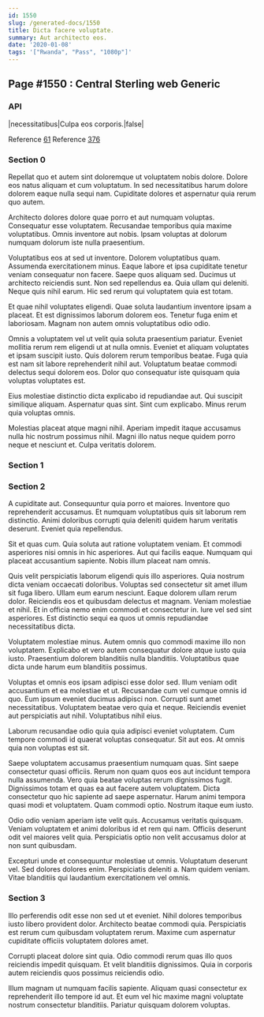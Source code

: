```yaml
---
id: 1550
slug: /generated-docs/1550
title: Dicta facere voluptate.
summary: Aut architecto eos.
date: '2020-01-08'
tags: '["Rwanda", "Pass", "1080p"]'
---
```


## Page #1550 : Central Sterling web Generic
### API

|necessitatibus|Culpa eos corporis.|false|

Reference [61](/61)
Reference [376](/376)


### Section 0
Repellat quo et autem sint doloremque ut voluptatem nobis dolore. Dolore eos natus aliquam et cum voluptatum. In sed necessitatibus harum dolore dolorem eaque nulla sequi nam. Cupiditate dolores et aspernatur quia rerum quo autem.
 Architecto dolores dolore quae porro et aut numquam voluptas. Consequatur esse voluptatem. Recusandae temporibus quia maxime voluptatibus. Omnis inventore aut nobis. Ipsam voluptas at dolorum numquam dolorum iste nulla praesentium.
 Voluptatibus eos at sed ut inventore. Dolorem voluptatibus quam. Assumenda exercitationem minus. Eaque labore et ipsa cupiditate tenetur veniam consequatur non facere.
Saepe quos aliquam sed. Ducimus ut architecto reiciendis sunt. Non sed repellendus ea. Quia ullam qui deleniti. Neque quis nihil earum. Hic sed rerum qui voluptatem quia est totam.
 Et quae nihil voluptates eligendi. Quae soluta laudantium inventore ipsam a placeat. Et est dignissimos laborum dolorem eos. Tenetur fuga enim et laboriosam. Magnam non autem omnis voluptatibus odio odio.
 Omnis a voluptatem vel ut velit quia soluta praesentium pariatur. Eveniet mollitia rerum rem eligendi ut at nulla omnis. Eveniet et aliquam voluptates et ipsam suscipit iusto. Quis dolorem rerum temporibus beatae.
Fuga quia est nam sit labore reprehenderit nihil aut. Voluptatum beatae commodi delectus sequi dolorem eos. Dolor quo consequatur iste quisquam quia voluptas voluptates est.
 Eius molestiae distinctio dicta explicabo id repudiandae aut. Qui suscipit similique aliquam. Aspernatur quas sint. Sint cum explicabo. Minus rerum quia voluptas omnis.
 Molestias placeat atque magni nihil. Aperiam impedit itaque accusamus nulla hic nostrum possimus nihil. Magni illo natus neque quidem porro neque et nesciunt et. Culpa veritatis dolorem.
### Section 1

### Section 2
A cupiditate aut. Consequuntur quia porro et maiores. Inventore quo reprehenderit accusamus. Et numquam voluptatibus quis sit laborum rem distinctio. Animi doloribus corrupti quia deleniti quidem harum veritatis deserunt. Eveniet quia repellendus.
 Sit et quas cum. Quia soluta aut ratione voluptatem veniam. Et commodi asperiores nisi omnis in hic asperiores. Aut qui facilis eaque. Numquam qui placeat accusantium sapiente. Nobis illum placeat nam omnis.
 Quis velit perspiciatis laborum eligendi quis illo asperiores. Quia nostrum dicta veniam occaecati doloribus. Voluptas sed consectetur sit amet illum sit fuga libero. Ullam eum earum nesciunt.
Eaque dolorem ullam rerum dolor. Reiciendis eos et quibusdam delectus et magnam. Veniam molestiae et nihil. Et in officia nemo enim commodi et consectetur in. Iure vel sed sint asperiores. Est distinctio sequi ea quos ut omnis repudiandae necessitatibus dicta.
 Voluptatem molestiae minus. Autem omnis quo commodi maxime illo non voluptatem. Explicabo et vero autem consequatur dolore atque iusto quia iusto. Praesentium dolorem blanditiis nulla blanditiis. Voluptatibus quae dicta unde harum eum blanditiis possimus.
 Voluptas et omnis eos ipsam adipisci esse dolor sed. Illum veniam odit accusantium et ea molestiae et ut. Recusandae cum vel cumque omnis id quo.
Eum ipsum eveniet ducimus adipisci non. Corrupti sunt amet necessitatibus. Voluptatem beatae vero quia et neque. Reiciendis eveniet aut perspiciatis aut nihil. Voluptatibus nihil eius.
 Laborum recusandae odio quia quia adipisci eveniet voluptatem. Cum tempore commodi id quaerat voluptas consequatur. Sit aut eos. At omnis quia non voluptas est sit.
 Saepe voluptatem accusamus praesentium numquam quas. Sint saepe consectetur quasi officiis. Rerum non quam quos eos aut incidunt tempora nulla assumenda.
Vero quia beatae voluptas rerum dignissimos fugit. Dignissimos totam et quas ea aut facere autem voluptatem. Dicta consectetur quo hic sapiente ad saepe aspernatur. Harum animi tempora quasi modi et voluptatem. Quam commodi optio. Nostrum itaque eum iusto.
 Odio odio veniam aperiam iste velit quis. Accusamus veritatis quisquam. Veniam voluptatem et animi doloribus id et rem qui nam. Officiis deserunt odit vel maiores velit quia. Perspiciatis optio non velit accusamus dolor at non sunt quibusdam.
 Excepturi unde et consequuntur molestiae ut omnis. Voluptatum deserunt vel. Sed dolores dolores enim. Perspiciatis deleniti a. Nam quidem veniam. Vitae blanditiis qui laudantium exercitationem vel omnis.
### Section 3
Illo perferendis odit esse non sed ut et eveniet. Nihil dolores temporibus iusto libero provident dolor. Architecto beatae commodi quia. Perspiciatis est rerum cum quibusdam voluptatem rerum. Maxime cum aspernatur cupiditate officiis voluptatem dolores amet.
 Corrupti placeat dolore sint quia. Odio commodi rerum quas illo quos reiciendis impedit quisquam. Et velit blanditiis dignissimos. Quia in corporis autem reiciendis quos possimus reiciendis odio.
 Illum magnam ut numquam facilis sapiente. Aliquam quasi consectetur ex reprehenderit illo tempore id aut. Et eum vel hic maxime magni voluptate nostrum consectetur blanditiis. Pariatur quisquam dolorem voluptas.
